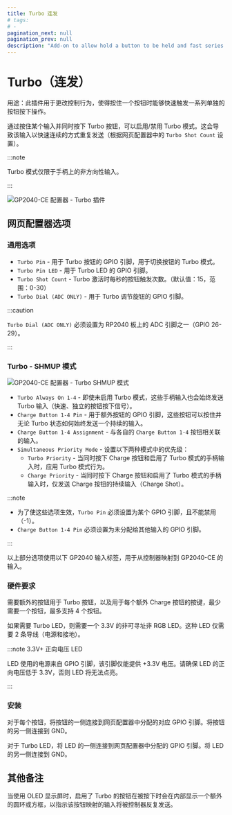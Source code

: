 ```yaml
---
title: Turbo 连发
# tags:
# -
pagination_next: null
pagination_prev: null
description: "Add-on to allow hold a button to be held and fast series of button presses and inputs to be sent."
---
```



# Turbo（连发）

用途：此插件用于更改控制行为，使得按住一个按钮时能够快速触发一系列单独的按钮按下操作。

通过按住某个输入并同时按下 Turbo 按钮，可以启用/禁用 Turbo 模式。这会导致该输入以快速连续的方式重复发送（根据网页配置器中的 `Turbo Shot Count` 设置）。

:::note

Turbo 模式仅限于手柄上的非方向性输入。

:::

![GP2040-CE 配置器 - Turbo 插件](../assets/images/gpc-add-ons-turbo.png)

## 网页配置器选项

### 通用选项

- `Turbo Pin` - 用于 Turbo 按钮的 GPIO 引脚，用于切换按钮的 Turbo 模式。
- `Turbo Pin LED` - 用于 Turbo LED 的 GPIO 引脚。
- `Turbo Shot Count` - Turbo 激活时每秒的按钮触发次数。（默认值：15，范围：0-30）
- `Turbo Dial (ADC ONLY)` - 用于 Turbo 调节旋钮的 GPIO 引脚。

:::caution

`Turbo Dial (ADC ONLY)` 必须设置为 RP2040 板上的 ADC 引脚之一（GPIO 26-29）。

:::

### Turbo - SHMUP 模式

![GP2040-CE 配置器 - Turbo SHMUP 模式](../assets/images/gpc-add-ons-turbo-shmup.png)

- `Turbo Always On 1-4` - 即使未启用 Turbo 模式，这些手柄输入也会始终发送 Turbo 输入（快速、独立的按钮按下信号）。
- `Charge Button 1-4 Pin` - 用于额外按钮的 GPIO 引脚，这些按钮可以按住并无论 Turbo 状态如何始终发送一个持续的输入。
- `Charge Button 1-4 Assignment` - 与各自的 `Charge Button 1-4` 按钮相关联的输入。
- `Simultaneous Priority Mode` - 设置以下两种模式中的优先级：
  - `Turbo Priority` - 当同时按下 Charge 按钮和启用了 Turbo 模式的手柄输入时，应用 Turbo 模式行为。
  - `Charge Priority` - 当同时按下 Charge 按钮和启用了 Turbo 模式的手柄输入时，仅发送 Charge 按钮的持续输入（Charge Shot）。

:::note

- 为了使这些选项生效，`Turbo Pin` 必须设置为某个 GPIO 引脚，且不能禁用（-1）。
- `Charge Button 1-4 Pin` 必须设置为未分配给其他输入的 GPIO 引脚。

:::

以上部分选项使用以下 GP2040 输入标签，用于从控制器映射到 GP2040-CE 的输入。

<InputTable />

### 硬件要求

需要额外的按钮用于 Turbo 按钮，以及用于每个额外 Charge 按钮的按键，最少需要一个按钮，最多支持 4 个按钮。

如果需要 Turbo LED，则需要一个 3.3V 的非可寻址非 RGB LED。这种 LED 仅需要 2 条导线（电源和接地）。

:::note 3.3V+ 正向电压 LED

LED 使用的电源来自 GPIO 引脚，该引脚仅能提供 +3.3V 电压。请确保 LED 的正向电压低于 3.3V，否则 LED 将无法点亮。

:::

### 安装

对于每个按钮，将按钮的一侧连接到网页配置器中分配的对应 GPIO 引脚。将按钮的另一侧连接到 GND。

对于 Turbo LED，将 LED 的一侧连接到网页配置器中分配的 GPIO 引脚。将 LED 的另一侧连接到 GND。

## 其他备注

当使用 OLED 显示屏时，启用了 Turbo 的按钮在被按下时会在内部显示一个额外的圆环或方框，以指示该按钮映射的输入将被控制器反复发送。
